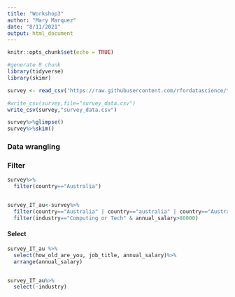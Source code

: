```yaml
---
title: "Workshop3"
author: "Mary Marquez"
date: "8/11/2021"
output: html_document
---
```


```r
knitr::opts_chunk$set(echo = TRUE)
```

```r
#generate R chunk
library(tidyverse)
library(skimr)

survey <- read_csv('https://raw.githubusercontent.com/rfordatascience/tidytuesday/master/data/2021/2021-05-18/survey.csv')

#write_csv(survey,file="survey_data.csv")
write_csv(survey,"survey_data.csv")

survey%>%glimpse()
survey%>%skim()

```

### Data wrangling

### Filter

```r
survey%>%
  filter(country=="Australia")


survey_IT_au<-survey%>%
  filter(country=="Australia" | country=="australia" | country=="Australi")%>%
  filter(industry=="Computing or Tech" & annual_salary>80000)
```

#### Select

```r
survey_IT_au %>%
  select(how_old_are_you, job_title, annual_salary)%>%
  arrange(annual_salary)


survey_IT_au%>%
  select(-industry)
```

